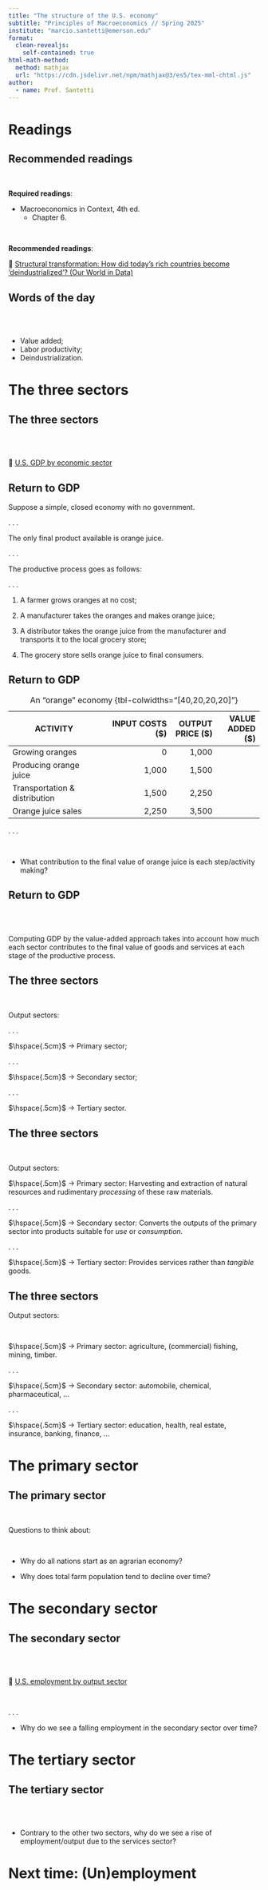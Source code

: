 ```yaml
---
title: "The structure of the U.S. economy"
subtitle: "Principles of Macroeconomics // Spring 2025"
institute: "marcio.santetti@emerson.edu"
format: 
  clean-revealjs:
    self-contained: true
html-math-method:
  method: mathjax
  url: "https://cdn.jsdelivr.net/npm/mathjax@3/es5/tex-mml-chtml.js"
author:
  - name: Prof. Santetti
---
```

  
# Readings {background-color="#62259D"}
  
  
  
## Recommended readings
  
<br>
  
**Required readings**:
  
- [Macroeconomics in Context]{.note}, 4th ed.
  - Chapter 6.

  
<br>

**Recommended readings**:

  &#128279; [[Structural transformation: How did today’s rich countries become ‘deindustrialized’? (Our World in Data)]{.link}](https://ourworldindata.org/structural-transformation-and-deindustrialization-evidence-from-todays-rich-countries)
  
  
## Words of the day
  
<br><br>

  - Value added;
  - Labor productivity;
  - Deindustrialization.
  
# The three sectors {background-color="#62259D"}

## The three sectors

<br><br>

  &#128279;  [[U.S. GDP by economic sector]{.link}](https://ourworldindata.org/grapher/shares-of-gdp-by-economic-sector)

## Return to GDP

Suppose a simple, [closed]{.hi-green} economy with [no]{.hi} government.

. . .

The only [final]{.note} product available is [orange juice]{.hi-orange}.

. . .

The [productive process]{.note} goes as follows:

. . .

1. A farmer grows oranges at [no cost]{.hi-slate};

2. A [manufacturer]{.hi} takes the oranges and makes orange juice;

3. A distributor takes the orange juice from the manufacturer and [transports]{.hi-pink} it to the local grocery store;

4. The grocery store [sells]{.hi-purple} orange juice to final consumers.

## Return to GDP

| ACTIVITY                         |    INPUT COSTS (\$)   | OUTPUT PRICE (\$) | VALUE ADDED ($)
|----------------------------------|--------------------------:|----------------:|---------------:
| Growing oranges                  |  0              |      1,000                |  
| Producing orange juice           |  1,000          |      1,500                 |
| Transportation & distribution    |  1,500          |      2,250                      |
| Orange juice sales               |  2,250     |           3,500                  |            |

: An "orange" economy {tbl-colwidths="[40,20,20,20]"}


. . . 

<br>

- What [contribution]{.hi-pink} to the final value of orange juice is [each step/activity]{.note} making?


## Return to GDP

<br><br>

Computing GDP by the [value-added approach]{.note} takes into account how much [each sector]{.hi} contributes to the final value of goods and services at [each stage]{.hi-slate} of the productive process.

## The three sectors

<br>

Output [sectors]{.hi-slate}:



. . .

$\hspace{.5cm}$  &rarr; [Primary sector]{.note};

. . .

$\hspace{.5cm}$  &rarr; [Secondary sector]{.note};

. . .

$\hspace{.5cm}$  &rarr; [Tertiary sector]{.note}.

## The three sectors

<br>

Output [sectors]{.hi-slate}:



$\hspace{.5cm}$  &rarr; [Primary sector]{.note}: Harvesting and extraction of [natural resources]{.hi-green} and rudimentary [*processing*]{.orange} of these raw materials. 
  
. . .

$\hspace{.5cm}$  &rarr; [Secondary sector]{.note}: [Converts]{.hi-orange} the outputs of the primary sector into products suitable for *use* or *consumption.*

. . .

$\hspace{.5cm}$  &rarr; [Tertiary sector]{.note}: Provides [services]{.hi} rather than *tangible* goods.


## The three sectors

Output [sectors]{.hi-slate}:


<br>


$\hspace{.5cm}$  &rarr; [Primary sector]{.note}: agriculture, (commercial) fishing, mining, timber.
  
. . .

$\hspace{.5cm}$  &rarr; [Secondary sector]{.note}: automobile, chemical, pharmaceutical, ...

. . .

$\hspace{.5cm}$  &rarr; [Tertiary sector]{.note}: education, health, real estate, insurance, banking, finance, ...



# The primary sector {background-color="#62259D"}

## The primary sector


<br>

[Questions]{.note} to think about:

<br>

  - Why do all nations start as an [agrarian]{.hi} economy?
  
  - Why does total farm population tend to [decline]{.hi-red} over time?


# The secondary sector {background-color="#62259D"}


## The secondary sector

<br><br>

  &#128279; [[U.S. employment by output sector]{.link}](https://ourworldindata.org/grapher/employment-by-economic-sector?stackMode=relative)
  
<br>

. . .

  - Why do we see a [falling]{.hi-green} employment in the secondary sector over time?


# The tertiary sector {background-color="#62259D"}


## The tertiary sector

<br><br>

  - Contrary to the other two sectors, why do we see a [rise]{.hi-blue} of employment/output due to the [services]{.note} sector?

# Next time: (Un)employment {background-color="#62259D"}